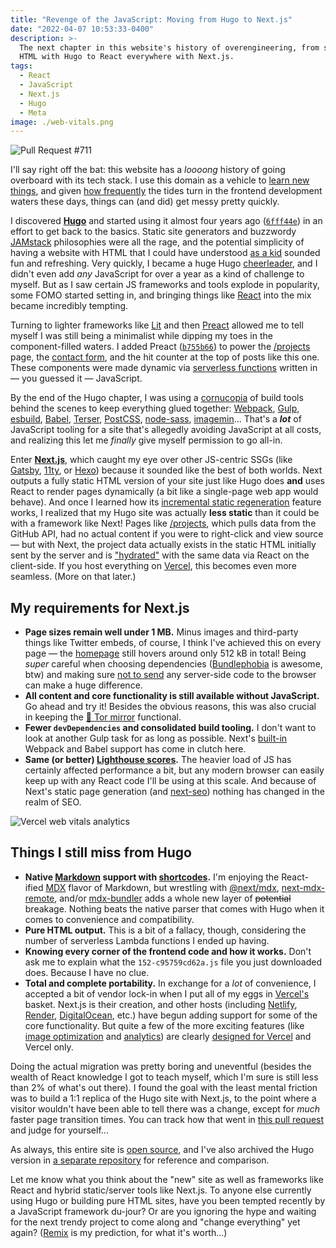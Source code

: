 ```yaml
---
title: "Revenge of the JavaScript: Moving from Hugo to Next.js"
date: "2022-04-07 10:53:33-0400"
description: >-
  The next chapter in this website's history of overengineering, from static
  HTML with Hugo to React everywhere with Next.js.
tags:
  - React
  - JavaScript
  - Next.js
  - Hugo
  - Meta
image: ./web-vitals.png
---
```


![Pull Request #711](./pr.png)

I'll say right off the bat: this website has a _loooong_ history of going overboard with its tech stack. I use this domain as a vehicle to [learn new things](https://www.jvt.me/talks/overengineering-your-personal-website/), and given [how frequently](https://stackoverflow.blog/2018/01/11/brutal-lifecycle-javascript-frameworks/) the tides turn in the frontend development waters these days, things can (and did) get messy pretty quickly.

I discovered [**Hugo**](https://gohugo.io/) and started using it almost four years ago ([`6fff44e`](https://github.com/jakejarvis/jarv.is/commit/6fff44e8e2773d0ca417879b4dd69860871cd89c)) in an effort to get back to the basics. Static site generators and buzzwordy [JAMstack](https://www.cloudflare.com/learning/performance/what-is-jamstack/) philosophies were all the rage, and the potential simplicity of having a website with HTML that I could have understood [as a kid](/previously) sounded fun and refreshing. Very quickly, I became a huge Hugo [cheerleader](https://github.com/jakejarvis?tab=repositories&q=hugo), and I didn't even add _any_ JavaScript for over a year as a kind of challenge to myself. But as I saw certain JS frameworks and tools explode in popularity, some FOMO started setting in, and bringing things like [React](https://reactjs.org/) into the mix became incredibly tempting.

Turning to lighter frameworks like [Lit](https://lit.dev/) and then [Preact](https://preactjs.com/) allowed me to tell myself I was still being a minimalist while dipping my toes in the component-filled waters. I added Preact ([`b755b66`](https://github.com/jakejarvis/jarv.is/commit/b755b66d1982892b3de914f9cc5bded2d7b99bc7)) to power the [/projects](/projects) page, the [contact form](/contact), and the hit counter at the top of posts like this one. These components were made dynamic via [serverless functions](https://github.com/jakejarvis/jarv.is/tree/v4/api) written in — you guessed it — JavaScript.

By the end of the Hugo chapter, I was using a [cornucopia](https://github.com/jakejarvis/jarv.is/blob/v4/package.json) of build tools behind the scenes to keep everything glued together: [Webpack](https://webpack.js.org/), [Gulp](https://gulpjs.com/), [esbuild](https://esbuild.github.io/), [Babel](https://babeljs.io/), [Terser](https://terser.org/), [PostCSS](https://postcss.org/), [node-sass](https://github.com/sass/node-sass), [imagemin](https://github.com/imagemin/imagemin)... That's a **_lot_** of JavaScript tooling for a site that's allegedly avoiding JavaScript at all costs, and realizing this let me _finally_ give myself permission to go all-in.

Enter [**Next.js**](https://nextjs.org/), which caught my eye over other JS-centric SSGs (like [Gatsby](https://www.gatsbyjs.com/), [11ty](https://www.11ty.dev/), or [Hexo](https://hexo.io/)) because it sounded like the best of both worlds. Next outputs a fully static HTML version of your site just like Hugo does **and** uses React to render pages dynamically (a bit like a single-page web app would behave). And once I learned how its [incremental static regeneration](https://nextjs.org/docs/basic-features/data-fetching/incremental-static-regeneration) feature works, I realized that my Hugo site was actually **less static** than it could be with a framework like Next! Pages like [/projects](/projects), which pulls data from the GitHub API, had no actual content if you were to right-click and view source — but with Next, the project data actually exists in the static HTML initially sent by the server and is ["hydrated"](https://reactjs.org/docs/react-dom.html#hydrate) with the same data via React on the client-side. If you host everything on [Vercel](https://vercel.com/), this becomes even more seamless. (More on that later.)

## My requirements for Next.js

- **Page sizes remain well under 1 MB.** Minus images and third-party things like Twitter embeds, of course, I think I've achieved this on every page — the [homepage](/) still hovers around only 512 kB in total! Being _super_ careful when choosing dependencies ([Bundlephobia](https://bundlephobia.com/) is awesome, btw) and making sure [not to send](https://next-code-elimination.vercel.app/) any server-side code to the browser can make a huge difference.
- **All content and core functionality is still available without JavaScript.** Go ahead and try it! Besides the obvious reasons, this was also crucial in keeping the [🧅 Tor mirror](http://jarvis2i2vp4j4tbxjogsnqdemnte5xhzyi7hziiyzxwge3hzmh57zad.onion/) functional.
- **Fewer `devDependencies` and consolidated build tooling.** I don't want to look at another Gulp task for as long as possible. Next's [built-in](https://nextjs.org/docs/api-reference/next.config.js/custom-webpack-config) Webpack and Babel support has come in clutch here.
- **Same (or better) [Lighthouse scores](https://web.dev/learn/#lighthouse).** The heavier load of JS has certainly affected performance a bit, but any modern browser can easily keep up with any React code I'll be using at this scale. And because of Next's static page generation (and [next-seo](https://github.com/garmeeh/next-seo)) nothing has changed in the realm of SEO.

![Vercel web vitals analytics](./web-vitals.png)

## Things I still miss from Hugo

- **Native [Markdown](https://daringfireball.net/projects/markdown/) support with [shortcodes](https://gohugo.io/content-management/shortcodes/).** I'm enjoying the React-ified [MDX](https://mdxjs.com/) flavor of Markdown, but wrestling with [@next/mdx](https://www.npmjs.com/package/@next/mdx), [next-mdx-remote](https://github.com/hashicorp/next-mdx-remote), and/or [mdx-bundler](https://github.com/kentcdodds/mdx-bundler) adds a whole new layer of ~~potential~~ breakage. Nothing beats the native parser that comes with Hugo when it comes to convenience and compatibility.
- **Pure HTML output.** This is a bit of a fallacy, though, considering the number of serverless Lambda functions I ended up having.
- **Knowing every corner of the frontend code and how it works.** Don't ask me to explain what the `152-c95759cd62a.js` file you just downloaded does. Because I have no clue.
- **Total and complete portability.** In exchange for a _lot_ of convenience, I accepted a bit of vendor lock-in when I put all of my eggs in [Vercel's](https://vercel.com/solutions/nextjs) basket. Next.js is their creation, and other hosts (including [Netlify](https://docs.netlify.com/configure-builds/common-configurations/next-js/), [Render](https://render.com/docs/deploy-nextjs-app), [DigitalOcean](https://docs.digitalocean.com/tutorials/app-nextjs-deploy/), etc.) have begun adding support for some of the core functionality. But quite a few of the more exciting features (like [image optimization](https://vercel.com/docs/concepts/image-optimization) and [analytics](https://nextjs.org/analytics)) are clearly [designed for Vercel](https://nextjs.org/docs/deployment#managed-nextjs-with-vercel) and Vercel only.

Doing the actual migration was pretty boring and uneventful (besides the wealth of React knowledge I got to teach myself, which I'm sure is still less than 2% of what's out there). I found the goal with the least mental friction was to build a 1:1 replica of the Hugo site with Next.js, to the point where a visitor wouldn't have been able to tell there was a change, except for _much_ faster page transition times. You can track how that went in [this pull request](https://github.com/jakejarvis/jarv.is/pull/711) and judge for yourself...

As always, this entire site is [open source](https://github.com/jakejarvis/jarv.is), and I've also archived the Hugo version in [a separate repository](https://github.com/jakejarvis/jarv.is-hugo) for reference and comparison.

Let me know what you think about the "new" site as well as frameworks like React and hybrid static/server tools like Next.js. To anyone else currently using Hugo or building pure HTML sites, have you been tempted recently by a JavaScript framework du-jour? Or are you ignoring the hype and waiting for the next trendy project to come along and "change everything" yet again? ([Remix](https://remix.run/) is my prediction, for what it's worth...)

